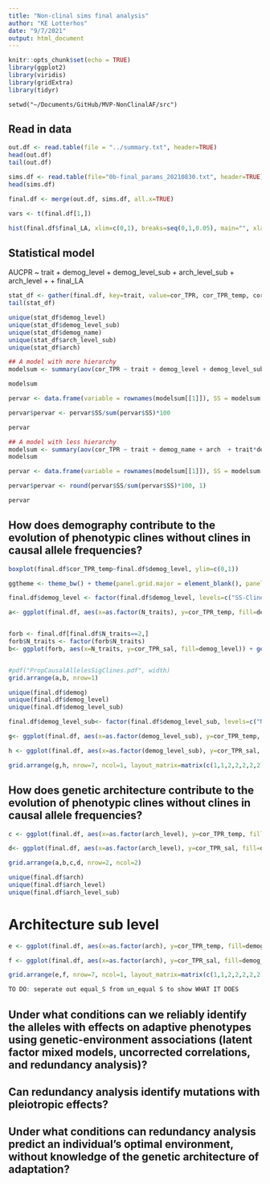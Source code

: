 ```yaml
---
title: "Non-clinal sims final analysis"
author: "KE Lotterhos"
date: "9/7/2021"
output: html_document
---
```


```r
knitr::opts_chunk$set(echo = TRUE)
library(ggplot2)
library(viridis)
library(gridExtra)
library(tidyr)
```

`setwd("~/Documents/GitHub/MVP-NonClinalAF/src")`

## Read in data

```r
out.df <- read.table(file = "../summary.txt", header=TRUE)
head(out.df)
tail(out.df)

sims.df <- read.table(file="0b-final_params_20210830.txt", header=TRUE)
head(sims.df)

final.df <- merge(out.df, sims.df, all.x=TRUE)

vars <- t(final.df[1,])
```


```r
hist(final.df$final_LA, xlim=c(0,1), breaks=seq(0,1,0.05), main="", xlab="Degree of local adaptation")
```



## Statistical model

AUCPR ~ trait + demog_level + demog_level_sub + arch_level_sub + arch_level +  + final_LA

```r

stat_df <- gather(final.df, key=trait, value=cor_TPR, cor_TPR_temp, cor_TPR_sal)
tail(stat_df)

unique(stat_df$demog_level)
unique(stat_df$demog_level_sub)
unique(stat_df$demog_name)
unique(stat_df$arch_level_sub)
unique(stat_df$arch)

## A model with more hierarchy
modelsum <- summary(aov(cor_TPR ~ trait + demog_level + demog_level_sub + arch_level_sub + arch_level + final_LA + trait*demog_level + trait*arch_level_sub, data=stat_df))

modelsum

pervar <- data.frame(variable = rownames(modelsum[[1]]), SS = modelsum[[1]][,2])

pervar$pervar <- pervar$SS/sum(pervar$SS)*100

pervar

## A model with less hierarchy
modelsum <- summary(aov(cor_TPR ~ trait + demog_name + arch  + trait*demog_name + trait*arch + demog_name*arch +  final_LA, data=stat_df))
modelsum

pervar <- data.frame(variable = rownames(modelsum[[1]]), SS = modelsum[[1]][,2])

pervar$pervar <- round(pervar$SS/sum(pervar$SS)*100, 1)

pervar

```

## How does demography contribute to the evolution of phenotypic clines without clines in causal allele frequencies?
```r
boxplot(final.df$cor_TPR_temp~final.df$demog_level, ylim=c(0,1))

ggtheme <- theme_bw() + theme(panel.grid.major = element_blank(), panel.grid.minor = element_blank(), panel.background = element_blank(), panel.border=element_blank(), axis.line = element_line(colour="grey30"), axis.title = element_text(colour="grey20"), axis.text = (element_text(colour="grey30")), legend.title = element_text(colour="grey20"), legend.text = element_text(colour="grey30"))

final.df$demog_level <- factor(final.df$demog_level, levels=c("SS-Clines", "SS-Mtn", "Est-Clines"), ordered=TRUE)

a<- ggplot(final.df, aes(x=as.factor(N_traits), y=cor_TPR_temp, fill=demog_level)) + geom_boxplot(color="grey") + ggtheme + xlab("Number of traits") + ylab("Proportion of causal temp. \n loci with significant clines") + scale_color_viridis(discrete=TRUE) + theme(legend.position = "none")


forb <- final.df[final.df$N_traits==2,]
forb$N_traits <- factor(forb$N_traits)
b<- ggplot(forb, aes(x=N_traits, y=cor_TPR_sal, fill=demog_level)) + geom_boxplot(color="grey") + ggtheme + xlab("Number of traits") + ylab("Proportion of causal Env2 \n loci with significant clines") + scale_color_viridis(discrete=TRUE) 


#pdf("PropCausalAllelesSigClines.pdf", width)
grid.arrange(a,b, nrow=1)
```

```r

unique(final.df$demog)
unique(final.df$demog_level)
unique(final.df$demog_level_sub)

final.df$demog_level_sub<- factor(final.df$demog_level_sub, levels=c("N-equal_m-constant", "N-cline-N-to-S_m-constant", "N-cline-center-to-edge_m-constant", "N-equal_m_breaks", "N-variable_m-variable"))

g<- ggplot(final.df, aes(x=as.factor(demog_level_sub), y=cor_TPR_temp, fill=demog_level)) + geom_boxplot(color="grey") + ggtheme + xlab("") + ylab("Proportion of causal temp. \n loci with significant clines") + scale_color_viridis(discrete=TRUE) + theme(legend.position = "none") + theme( axis.text.x=element_blank())

h <- ggplot(final.df, aes(x=as.factor(demog_level_sub), y=cor_TPR_sal, fill=demog_level)) + geom_boxplot(color="grey") + ggtheme + xlab("Demography sublevel") + ylab("Proportion of causal Env2 \n loci with significant clines") + scale_color_viridis(discrete=TRUE) + theme(legend.position = "none") + theme( axis.text.x=element_text(angle=90, size = 10))

grid.arrange(g,h, nrow=7, ncol=1, layout_matrix=matrix(c(1,1,2,2,2,2,2), nrow=7))
```

## How does genetic architecture contribute to the evolution of phenotypic clines without clines in causal allele frequencies?

```r

c <- ggplot(final.df, aes(x=as.factor(arch_level), y=cor_TPR_temp, fill=demog_level)) + geom_boxplot(color="grey") + ggtheme + xlab("Genic level") + ylab("Proportion of causal temp. \n loci with significant clines") + scale_color_viridis(discrete=TRUE) + theme(legend.position = "none")

d<- ggplot(final.df, aes(x=as.factor(arch_level), y=cor_TPR_sal, fill=demog_level)) + geom_boxplot(color="grey") + ggtheme + xlab("Genic level") + ylab("Proportion of causal Env2 \n loci with significant clines") + scale_color_viridis(discrete=TRUE) + theme(legend.position = "none")

grid.arrange(a,b,c,d, nrow=2, ncol=2)

unique(final.df$arch)
unique(final.df$arch_level)
unique(final.df$arch_level_sub)
```

# Architecture sub level
```r
e <- ggplot(final.df, aes(x=as.factor(arch), y=cor_TPR_temp, fill=demog_level)) + geom_boxplot(color="grey") + ggtheme + xlab("Genic level") + ylab("Proportion of causal temp. \n loci with significant clines") + scale_color_viridis(discrete=TRUE) + theme(legend.position = "none") + theme( axis.text.x=element_blank())

f <- ggplot(final.df, aes(x=as.factor(arch), y=cor_TPR_sal, fill=demog_level)) + geom_boxplot(color="grey") + ggtheme + xlab("Genic level") + ylab("Proportion of causal Env2 \n loci with significant clines") + scale_color_viridis(discrete=TRUE) + theme(legend.position = "none") + theme( axis.text.x=element_text(angle=90, size = 10))

grid.arrange(e,f, nrow=7, ncol=1, layout_matrix=matrix(c(1,1,2,2,2,2,2), nrow=7))

TO DO: seperate out equal_S from un_equal S to show WHAT IT DOES
```

## Under what conditions can we reliably identify the alleles with effects on adaptive phenotypes using genetic-environment associations (latent factor mixed models, uncorrected correlations, and redundancy analysis)? 

## Can redundancy analysis identify mutations with pleiotropic effects?

## Under what conditions can redundancy analysis predict an individual’s optimal environment, without knowledge of the genetic architecture of adaptation?